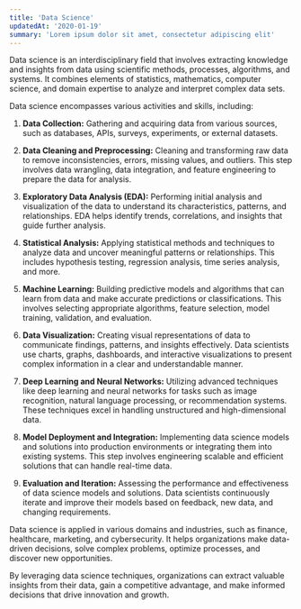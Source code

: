 ```yaml
---
title: 'Data Science'
updatedAt: '2020-01-19'
summary: 'Lorem ipsum dolor sit amet, consectetur adipiscing elit'
---
```


Data science is an interdisciplinary field that involves extracting knowledge and insights from data using scientific methods, processes, algorithms, and systems. It combines elements of statistics, mathematics, computer science, and domain expertise to analyze and interpret complex data sets.


Data science encompasses various activities and skills, including:

1. **Data Collection:** Gathering and acquiring data from various sources, such as databases, APIs, surveys, experiments, or external datasets.

2. **Data Cleaning and Preprocessing:** Cleaning and transforming raw data to remove inconsistencies, errors, missing values, and outliers. This step involves data wrangling, data integration, and feature engineering to prepare the data for analysis.

3. **Exploratory Data Analysis (EDA):** Performing initial analysis and visualization of the data to understand its characteristics, patterns, and relationships. EDA helps identify trends, correlations, and insights that guide further analysis.

4. **Statistical Analysis:** Applying statistical methods and techniques to analyze data and uncover meaningful patterns or relationships. This includes hypothesis testing, regression analysis, time series analysis, and more.

5. **Machine Learning:** Building predictive models and algorithms that can learn from data and make accurate predictions or classifications. This involves selecting appropriate algorithms, feature selection, model training, validation, and evaluation.

6. **Data Visualization:** Creating visual representations of data to communicate findings, patterns, and insights effectively. Data scientists use charts, graphs, dashboards, and interactive visualizations to present complex information in a clear and understandable manner.

7. **Deep Learning and Neural Networks:** Utilizing advanced techniques like deep learning and neural networks for tasks such as image recognition, natural language processing, or recommendation systems. These techniques excel in handling unstructured and high-dimensional data.

8. **Model Deployment and Integration:** Implementing data science models and solutions into production environments or integrating them into existing systems. This step involves engineering scalable and efficient solutions that can handle real-time data.

9. **Evaluation and Iteration:** Assessing the performance and effectiveness of data science models and solutions. Data scientists continuously iterate and improve their models based on feedback, new data, and changing requirements.

Data science is applied in various domains and industries, such as finance, healthcare, marketing, and cybersecurity. It helps organizations make data-driven decisions, solve complex problems, optimize processes, and discover new opportunities.

By leveraging data science techniques, organizations can extract valuable insights from their data, gain a competitive advantage, and make informed decisions that drive innovation and growth.
